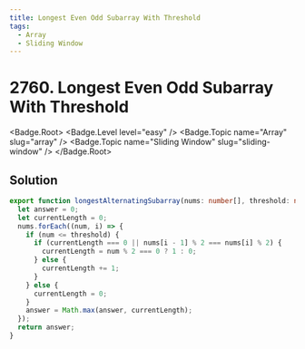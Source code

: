 ```yaml
---
title: Longest Even Odd Subarray With Threshold
tags:
  - Array
  - Sliding Window
---
```


# 2760. Longest Even Odd Subarray With Threshold

<Badge.Root>
  <Badge.Level level="easy" />
  <Badge.Topic name="Array" slug="array" />
  <Badge.Topic name="Sliding Window" slug="sliding-window" />
</Badge.Root>

## Solution

```typescript filename="solution.ts" copy
export function longestAlternatingSubarray(nums: number[], threshold: number): number {
  let answer = 0;
  let currentLength = 0;
  nums.forEach((num, i) => {
    if (num <= threshold) {
      if (currentLength === 0 || nums[i - 1] % 2 === nums[i] % 2) {
        currentLength = num % 2 === 0 ? 1 : 0;
      } else {
        currentLength += 1;
      }
    } else {
      currentLength = 0;
    }
    answer = Math.max(answer, currentLength);
  });
  return answer;
}
```

<ProblemLink
  codingSite="leetcode"
  href="https://leetcode.com/problems/longest-even-odd-subarray-with-threshold"
  title="Longest Even Odd Subarray With Threshold"
/>
